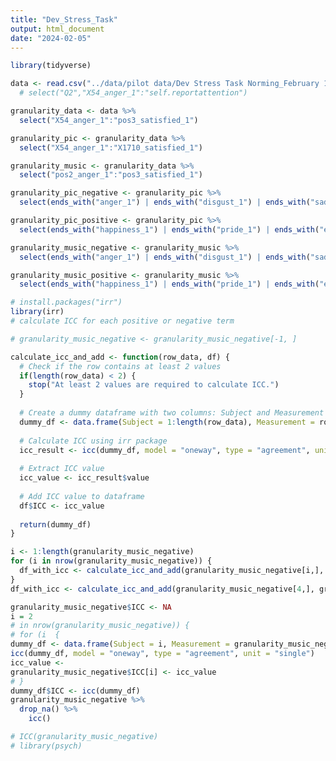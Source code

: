 ```yaml
---
title: "Dev_Stress_Task"
output: html_document
date: "2024-02-05"
---
```


```r
library(tidyverse)
```

```r
data <- read.csv("../data/pilot data/Dev Stress Task Norming_February 12, 2024_13.43 - Dev Stress Task Norming_February 5, 2024_13.43.csv") # %>%
  # select("Q2","X54_anger_1":"self.reportattention")

granularity_data <- data %>%
  select("X54_anger_1":"pos3_satisfied_1")

granularity_pic <- granularity_data %>%
  select("X54_anger_1":"X1710_satisfied_1")

granularity_music <- granularity_data %>%
  select("pos2_anger_1":"pos3_satisfied_1")

granularity_pic_negative <- granularity_pic %>%
  select(ends_with("anger_1") | ends_with("disgust_1") | ends_with("sadness_1") | ends_with("scared_1") | ends_with("upset_1"))

granularity_pic_positive <- granularity_pic %>%
  select(ends_with("happiness_1") | ends_with("pride_1") | ends_with("excitement_1") | ends_with("joy_1") | ends_with("satisfied_1"))

granularity_music_negative <- granularity_music %>%
  select(ends_with("anger_1") | ends_with("disgust_1") | ends_with("sadness_1") | ends_with("scared_1") | ends_with("upset_1"))

granularity_music_positive <- granularity_music %>%
  select(ends_with("happiness_1") | ends_with("pride_1") | ends_with("excitement_1") | ends_with("joy_1") | ends_with("satisfied_1"))
```


```r
# install.packages("irr")
library(irr)
# calculate ICC for each positive or negative term

# granularity_music_negative <- granularity_music_negative[-1, ]

calculate_icc_and_add <- function(row_data, df) {
  # Check if the row contains at least 2 values
  if(length(row_data) < 2) {
    stop("At least 2 values are required to calculate ICC.")
  }
  
  # Create a dummy dataframe with two columns: Subject and Measurement
  dummy_df <- data.frame(Subject = 1:length(row_data), Measurement = row_data)
  
  # Calculate ICC using irr package
  icc_result <- icc(dummy_df, model = "oneway", type = "agreement", unit = "single")
  
  # Extract ICC value
  icc_value <- icc_result$value
  
  # Add ICC value to dataframe
  df$ICC <- icc_value
  
  return(dummy_df)
}

i <- 1:length(granularity_music_negative)
for (i in nrow(granularity_music_negative)) {
  df_with_icc <- calculate_icc_and_add(granularity_music_negative[i,], granularity_music_negative)
}
df_with_icc <- calculate_icc_and_add(granularity_music_negative[4,], granularity_music_negative)

granularity_music_negative$ICC <- NA
i = 2
# in nrow(granularity_music_negative)) {
# for (i  {
dummy_df <- data.frame(Subject = i, Measurement = granularity_music_negative[i,])
icc(dummy_df, model = "oneway", type = "agreement", unit = "single")
icc_value <- 
granularity_music_negative$ICC[i] <- icc_value 
# }
dummy_df$ICC <- icc(dummy_df)
granularity_music_negative %>%
  drop_na() %>%
    icc()

# ICC(granularity_music_negative)
# library(psych)

```
